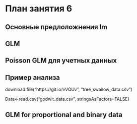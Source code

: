 # План занятия 6

## Основные предлоложнения lm

## GLM

## Poisson GLM для учетных данных

## Пример анализа

download.file("https://git.io/vVQUv", "tree_swallow_data.csv")

Data<-read.csv("godwit_data.csv", stringsAsFactors=FALSE)

## GLM for proportional and binary data